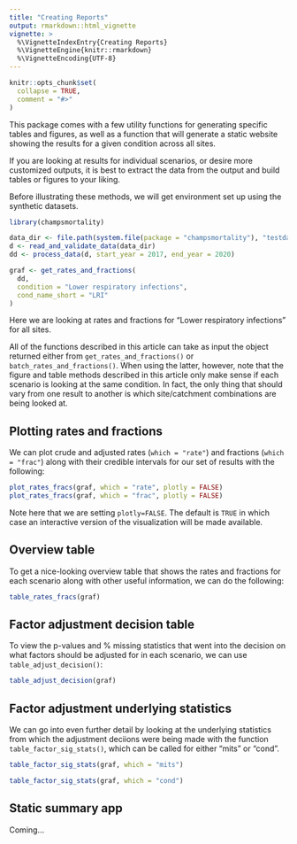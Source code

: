 ```yaml
---
title: "Creating Reports"
output: rmarkdown::html_vignette
vignette: >
  %\VignetteIndexEntry{Creating Reports}
  %\VignetteEngine{knitr::rmarkdown}
  %\VignetteEncoding{UTF-8}
---
```


```r
knitr::opts_chunk$set(
  collapse = TRUE,
  comment = "#>"
)
```

This package comes with a few utility functions for generating specific tables and figures, as well as a function that will generate a static website showing the results for a given condition across all sites.

If you are looking at results for individual scenarios, or desire more customized outputs, it is best to extract the data from the output and build tables or figures to your liking.

Before illustrating these methods, we will get environment set up using the synthetic datasets.

```r
library(champsmortality)

data_dir <- file.path(system.file(package = "champsmortality"), "testdata")
d <- read_and_validate_data(data_dir)
dd <- process_data(d, start_year = 2017, end_year = 2020)

graf <- get_rates_and_fractions(
  dd,
  condition = "Lower respiratory infections",
  cond_name_short = "LRI"
)
```

Here we are looking at rates and fractions for "Lower respiratory infections" for all sites.

All of the functions described in this article can take as input the object returned either from `get_rates_and_fractions()` or `batch_rates_and_fractions()`. When using the latter, however, note that the figure and table methods described in this article only make sense if each scenario is looking at the same condition. In fact, the only thing that should vary from one result to another is which site/catchment combinations are being looked at.

## Plotting rates and fractions

We can plot crude and adjusted rates (`which = "rate"`) and fractions (`which = "frac"`) along with their credible intervals for our set of results with the following:

```r
plot_rates_fracs(graf, which = "rate", plotly = FALSE)
plot_rates_fracs(graf, which = "frac", plotly = FALSE)
```

Note here that we are setting `plotly=FALSE`. The default is `TRUE` in which case an interactive version of the visualization will be made available.

## Overview table

To get a nice-looking overview table that shows the rates and fractions for each scenario along with other useful information, we can do the following:

```r
table_rates_fracs(graf)
```

## Factor adjustment decision table

To view the p-values and % missing statistics that went into the decision on what factors should be adjusted for in each scenario, we can use `table_adjust_decision()`:

```r
table_adjust_decision(graf)
```

## Factor adjustment underlying statistics

We can go into even further detail by looking at the underlying statistics from which the adjustment deciions were being made with the function `table_factor_sig_stats()`, which can be called for either "mits" or "cond".

```r
table_factor_sig_stats(graf, which = "mits")
```

```r
table_factor_sig_stats(graf, which = "cond")
```

## Static summary app

Coming...
